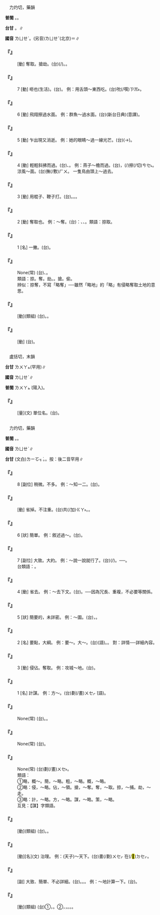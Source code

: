 
=={{ruby|掠|ㄌㄩㄝˋ}}==

　力灼切，藥韻

'''普閩''' {{ruby|(文)|ㄌㄧㆦㆶ ͘}}。{{ruby|(白)|ㄌㄧㄚㆷ ͘}}。

'''台甘''' {{ruby|(文)|ㄌㄧㆦㆶ ͘}}。{{ruby|(語)|ㄌㄧㄚㆷ ͘}}∥

'''國音''' <rt>ㄌㄩㄝˋ</rt>。(另音)<rt>ㄌㄩㄝˇ</rt>(北京)＝{{ruby|撂|ㄌㄩㄝˇ}}∥

    

==='''『{{ruby|掠|ㄌㄩㄝˋ}}{{ruby|取|ㄑㄩˇ}}』'''===
: [動] 奪取。搶劫。(台){{ruby|奪|ㄉㄨㄚㆵ ͘}}{{ruby|去|ㄎㄧ˪}}(/{{ruby|來|ㄌㄞˊ}})。{{ruby|搶|ㄑㄧㆫˋ}}{{ruby|/|ㄑㄧㆧˋ}}{{ruby|去|ㄎㄧ˪}}。
    

==='''『{{ruby|掠|ㄌㄩㄝˋ}}』'''===
:7  [動] 咂也(生活)。(台){{ruby|吮|ㄗㆭ˫}}{{ruby|也|ㄧㄚ˫}}。 例：用舌頭～東西吃。(台){{ruby|用|ㄧㄥ˫}}{{ruby|/|ㄧㆲ˫}}{{ruby|嘴|ㄘㄨㄧ˫}}{{ruby|舌|ㄐㄧㆷ ͘}}吮(/噀)<rt>ㄗㆭ˫</rt>{{ruby|物|ㄇㆭㆷ ͘}}{{ruby|/|ㄇㄧㆷ ͘}}{{ruby|起|·ㄎㄧˋ}}{{ruby|來|·ㄌㄞˊ}}{{ruby|食|ㄐㄧㄚㆷ ͘}}。
    

==='''『{{ruby|掠|ㄌㄩㄝˋ}}』'''===
:6  [動] 飛翔擦過水面。 例：群魚～過水面。(台){{ruby|一|ㄐㄧㆵ ͘}}{{ruby|群|ㄍㄨㄣ˫}}{{ruby|魚|ㄏㄨˊ}}{{ruby|/|ㄏㄧˊ}}{{ruby|趟|ㄑㆪˊ}}(新台日典){{ruby|過|ㄍㄨㆤ˪}}{{ruby|/|ㄍㆤ˪}}{{ruby|水|ㄗㄨㄧˋ}}{{ruby|面|ㆠㄧㄣ˫}}{{ruby|去|ㄎㄧ˪}}(意譯)。
    

==='''『{{ruby|掠|ㄌㄩㄝˋ}}』'''===
:5  [動] 乍出現又消逝。 例：她的眼睛～過一線光芒。(台){{ruby|伊|ㄧ}}{{ruby|丌|ㆤ}}{{ruby|目|ㆠㄚㆶ ͘}}{{ruby|珠|ㄗㄨ}}(→{{ruby|睭|ㄐㄧㄨ}}){{ruby|閃|ㄒㄧㆷ}}{{ruby|一|ㄐㄧㆵ ͘}}{{ruby|畷|ㄗㄨㄚ˫}}{{ruby|金|ㄍㄧㆬ}}{{ruby|光|ㄍㆭ}}。
    

==='''『{{ruby|掠|ㄌㄩㄝˋ}}』'''===
:4  [動] 輕輕斜拂而過。(台){{ruby|切|ㄘㄨㆤ˪}}、{{ruby|擦|ㄘㆤ˪}}。 例：燕子～檐而過。(台){{ruby|燕|ㆪ˪}}{{ruby|仔|ㄚ}}{{ruby|飛|ㄅㄨㆤ}}{{ruby|/|ㄅㆤ}}{{ruby|過|ㄍㄨㆤ˪}}{{ruby|/|ㄍㆤ˪}}{{ruby|簷|ㄋㄧˊ}}{{ruby|前|ㄐㆪˊ}}，{{ruby|險|ㄏㄧㆰˋ}}{{ruby|險|ㄏㄧㆰˋ}}{{ruby|著|ㄉㄧㄜㆷ}}(/{{ruby|都|ㄉㄜ˫}}){{ruby|去|ㄎㄧ˪}}擦(/切)<rt>ㄘㆤ˪</rt>{{ruby|著|ㄉㄧㄜㆷ}}。 涼風～面。(台){{ruby|涼|ㄌㄧㄤˊ}}{{ruby|風|ㄏㆲ}}{{ruby|/|ㄏㄨㄤ}}{{ruby|輕|ㄎㄧㄣ}}{{ruby|輕|ㄎㄧㄣ}}{{ruby|仔|ㄚ}}撫(/敷)<rt>ㄏㄨ</rt>{{ruby|面|ㆠㄧㄣ˫}}{{ruby|吹|ㄘㆤ}}{{ruby|/|ㄘㄨㆤ}}{{ruby|過|ㄍㆤ˪}}{{ruby|/|ㄍㄨㆤ˪}}{{ruby|去|ㄎㄧ˪}}。 一隻鳥由頭上～過去。
    

==='''『{{ruby|掠|ㄌㄩㄝˋ}}』'''===
:3  [動] 用棍子、鞭子打。(台){{ruby|<mark>&#xffe76;</mark>|ㆠㄨㆵ ͘}}。{{ruby|摃|ㄍㆲ˪}}。{{ruby|拂|ㄏㄨㆵ}}。
    

==='''『{{ruby|掠|ㄌㄩㄝˋ}}』'''===
:2  [動] 奪取也。 例：～奪。(台){{ruby|搶|ㄑㄧㆧˋ}}{{ruby|/|ㄑㄧㆫˋ}}：{{ruby|掠|ㄌㄧㄚㆷ ͘}}、{{ruby|奪|ㄉㄨㄚㆵ ͘}}、{{ruby|強|ㄍㄧㆲˊ}}{{ruby|搶|ㄑㄧㆧˋ}}{{ruby|/|ㄑㄧㆫˋ}}。類語：掠取。
    

==='''『{{ruby|掠|ㄌㄩㄝˋ}}』'''===
:1  [名] 一撇。(台){{ruby|寫|ㄒㄧㄚˋ}}{{ruby|字|ㆢㄧ˫}}{{ruby|/|ㄌㄧ˫}}{{ruby|長|ㄉㆭˊ}}{{ruby|長|ㄉㆭˊ}}{{ruby|丌|ㆤ}}{{ruby|一|ㄐㄧㆵ ͘}}{{ruby|撇|ㄆㄧㄚㆵ}}。
    

==='''『{{ruby|掠|ㄌㄩㄝˋ}}{{ruby|人|ㄖㄣˊ}}{{ruby|之|ㄓ}}{{ruby|美|ㄇㄟˇ}}』'''===
: None(常) (台){{ruby|將|ㄐㄧㆲ}}{{ruby|別|ㄅㄚㆵ ͘}}{{ruby|人|ㄌㄤˊ}}{{ruby|丌|ㆤ}}{{ruby|美|ㆠㄧˋ}}{{ruby|點|ㄉㄧㆰˋ}}、{{ruby|好|ㄏㄜˋ}}{{ruby|處|ㄘㄨ˪}}{{ruby|功|ㄍㆲ}}{{ruby|績|ㄐㄧㆤㆶ}}{{ruby|提|ㄊㆤㆷ ͘}}{{ruby|來|ㄌㄞˊ}}{{ruby|做|ㄗㄨㆤ˪}}{{ruby|/|ㄗㄜ˪}}{{ruby|家|ㄍㄚ}}{{ruby|己|ㄉㄧ˫}}{{ruby|/|ㄍㄧ˫}}{{ruby|丌|ㆤ}}。
:類語：掠。奪。劫。{{ruby|剽|ㄆㄧㄠˋ}}。搶。偷。
:
:辨似：掠奪，不寫「略奪」──雖然「略地」的「略」有侵略奪取土地的意思。
:
    

==='''『{{ruby|拷|ㄎㄠˇ}}{{ruby|掠|ㄌㄩㄝˋ}}』'''===
: [動](類組) (台){{ruby|用|ㄧㄥ˫}}{{ruby|/|ㄧㆲ˫}}{{ruby|刑|ㄏㄧㄥˊ}}{{ruby|具|ㄍㄨ˫}}{{ruby|拍|ㄆㄚㆷ}}。{{ruby|拷|ㄎㄜˋ}}{{ruby|打|ㄉㆩˋ}}。
    

==='''『{{ruby|劫|ㄐㄧㄝˊ}}{{ruby|掠|ㄌㄩㄝˋ}}』'''===
: [動] (台){{ruby|搶|ㄑㄧㆫˋ}}{{ruby|/|ㄑㄧㆧˋ}}{{ruby|劫|ㄍㄧㄚㆴ}}。
    

=={{ruby|鋝|ㄌㄩㄝˋ}}==

　盧括切，末韻

'''台甘''' <rt>ㄌㄨㄚㆵ</rt>(罕用)∥

'''國音''' <rt>ㄌㄩㄝˋ</rt>∥

'''普閩''' <rt>ㄌㄨㄚㆵ ͘</rt>(陽入)。

    

==='''『{{ruby|鋝|ㄌㄩㄝˋ}}』'''===
: [量](文) 單位名。(台){{ruby|大|ㄉㄞ˫}}{{ruby|約|ㄧㆦㆶ}}{{ruby|六|ㄌㄚㆶ ͘}}{{ruby|兩|ㄋㄧㄨˋ}}{{ruby|/|ㄋㄧㆦˋ}}{{ruby|重|ㄉㄤ˫}}。
    

=={{ruby|略|ㄌㄩㄝˋ}}==

　力灼切，藥韻

'''普閩''' {{ruby|(文)|ㄌㄧㆦㆶ ͘}}。{{ruby|(白)|ㄌㄧㄜㆷ ͘}}。

'''國音''' <rt>ㄌㄩㄝˋ</rt>∥

'''台甘''' (文白)<rt>ㄌㄧㆦㆶ ͘</rt>。{{ruby|(語)|ㄌㄧㄜㆷ ͘}}{{ruby|/|ㄌㄧㄨㆷ ͘}}{{ruby|、|ㄌㄧㄚㆷ ͘}}。按：後二音罕用∥

    

==='''『{{ruby|略|ㄌㄩㄝˋ}}』'''===
:8  [副位] 稍微。不多。 例：～知一二。(台){{ruby|少|ㄒㄧㄜˋ}}{{ruby|許|ㄎㄨㄚˋ}}{{ruby|知|ㄗㄞ}}{{ruby|影|ㄧㆩˋ}}{{ruby|一|ㄐㄧㆵ ͘}}{{ruby|半|ㄅㄨㆩ˪}}{{ruby|項|ㄏㄤ˫}}。
    

==='''『{{ruby|忽|ㄏㄨ}}{{ruby|略|ㄌㄩㄝˋ}}』'''===
: [動] 省掉。不注重。(台){{ruby|無|ㆠㄜˊ}}共(/加)<rt>ㄍㄚ˫</rt>{{ruby|重|ㄉㄧㆲ˫}}{{ruby|視|ㄒㄧ˫}}。{{ruby|看|ㄎㄨㆩ˪}}{{ruby|無|ㆠㄜˊ}}{{ruby|重|ㄉㄤ˫}}。
    

==='''『{{ruby|略|ㄌㄩㄝˋ}}』'''===
:6  [狀] 簡單。 例：敘述過～。(台){{ruby|文|ㆠㄨㄣˊ}}{{ruby|字|ㆢㄧ˫}}{{ruby|/|ㄌㄧ˫}}{{ruby|上|ㄒㄧㆲ˫}}{{ruby|講|ㄍㆲˋ}}{{ruby|→|ㄍㆲ}}{{ruby|了|ㄌㄧㄠˋ}}{{ruby|傷|ㄒㄧㆧ}}{{ruby|/|ㄒㄧㆫ}}{{ruby|過|ㄍㄨㆤ˪}}{{ruby|/|ㄍㆤ˪}}{{ruby|簡|ㄍㄢˋ}}{{ruby|單|ㄉㄢ}}。
    

==='''『{{ruby|略|ㄌㄩㄝˋ}}』'''===
:7  [副位] 大致。大約。 例：～說一說就行了。(台){{ruby|約|ㄧㆦㆶ}}{{ruby|略|ㄌㄧㆦㆶ ͘}}{{ruby|仔|ㄚ}}{{ruby|講|ㄍㆲˋ}}{{ruby|→|ㄍㆲ}}{{ruby|一|ㄐㄧㆵ ͘}}{{ruby|下|·ㆤ˫}}{{ruby|著|ㄉㄧㄜㆷ}}(/{{ruby|都|ㄉㄜ˫}}){{ruby|會|ㄨㆤ˫}}{{ruby|/|ㆤ˫}}{{ruby|用|ㄧㆲ˫}}{{ruby|/|ㄧㄥ˫}}{{ruby|得|ㄉㄧㆵ ͘}}。──{{ruby|免|ㆠㄧㄢˋ}}{{ruby|詳|ㄒㄧㆲˊ}}{{ruby|細|ㄙㆤ˪}}。
:台類語：{{ruby|略|ㄌㄧㄜㆷ ͘}}{{ruby|略|ㄌㄧㄜㆷ ͘}}{{ruby|仔|ㄚ}}。
:
    

==='''『{{ruby|略|ㄌㄩㄝˋ}}』'''===
:4  [動] 省去。 例：～去下文。(台){{ruby|刪|ㄙㄢ}}{{ruby|去|ㄎㄧ˪}}{{ruby|下|ㆤ˫}}{{ruby|面|ㆠㄧㄣ˫}}{{ruby|丌|ㆤ}}{{ruby|文|ㆠㄨㄣˊ}}{{ruby|字|ㆢㄧ˫}}{{ruby|/|ㄌㄧ˫}}。──因為冗長、重複，不必要等關係。
    

==='''『{{ruby|略|ㄌㄩㄝˋ}}』'''===
:5  [狀] 簡要的，未詳密。 例：～圖。(台){{ruby|未|ㆠㆤ˫}}{{ruby|/|ㆠㄨㆤ˫}}{{ruby|真|ㄐㄧㄣ}}{{ruby|詳|ㄒㄧㆲˊ}}{{ruby|細|ㄙㄨㆤ˪}}{{ruby|/|ㄙㆤ˪}}，{{ruby|注|ㄗㄨ˪}}{{ruby|重|ㄉㄧㆲ˫}}{{ruby|要|ㄧㄠ˪}}{{ruby|點|ㄉㄧㆰˋ}}{{ruby|丌|ㆤ}}{{ruby|地|ㄉㄨㆤ˫}}{{ruby|/|ㄉㆤ˫}}{{ruby|圖|ㄉㆦˊ}}。
    

==='''『{{ruby|略|ㄌㄩㄝˋ}}』'''===
:2  [名] 要點，大綱。 例：要～。大～。(台){{ruby|大|ㄉㄞ˫}}{{ruby|略|ㄌㄧㆦㆶ ͘}}(語)。{{ruby|大|ㄉㄞ˫}}{{ruby|概|ㄎㄞ˪}}。 對：詳情──詳細內容。
    

==='''『{{ruby|略|ㄌㄩㄝˋ}}』'''===
:3  [動] 侵佔。奪取。 例：攻城～地。(台){{ruby|攻|ㄍㆲ}}{{ruby|陷|ㄏㆰ˫}}{{ruby|城|ㄒㄧㆩˊ}}{{ruby|池|ㄉㄧˊ}}{{ruby|占|ㄐㄧㆰ˪}}{{ruby|領|ㄋㄧㄚˋ}}{{ruby|/|ㄌㄧㄥˋ}}{{ruby|土|ㄊㆦˋ}}{{ruby|地|ㄉㄨㆤ˫}}{{ruby|/|ㄉㆤ˫}}。
    

==='''『{{ruby|略|ㄌㄩㄝˋ}}』'''===
:1  [名] 計謀。 例：方～。(台){{ruby|計|ㄍㆤ˪}}劃(/畫)<rt>ㄨㆤㆷ ͘</rt>(語)。
    

==='''『{{ruby|略|ㄌㄩㄝˋ}}{{ruby|述|ㄕㄨˋ}}{{ruby|大|ㄉㄚˋ}}{{ruby|意|ㄧˋ}}』'''===
: None(常) (台){{ruby|簡|ㄍㄢˋ}}{{ruby|略|ㄌㄧㄚㆶ ͘}}{{ruby|敘|ㄒㄧ˫}}{{ruby|述|ㄙㄨㆵ ͘}}{{ruby|一|ㄐㄧㆵ ͘}}{{ruby|個|ㆤˊ}}{{ruby|大|ㄉㄞ˫}}{{ruby|概|ㄎㄞ˪}}{{ruby|丌|ㆤ}}{{ruby|意|ㄧ˪}}{{ruby|思|ㄙㄨ˪}}。{{ruby|大|ㄉㄞ˫}}{{ruby|哩|ㄌㄧ}}{{ruby|概|ㄎㄞ˪}}{{ruby|仔|ㄚ}}{{ruby|講|ㄍㆲˋ}}{{ruby|→|ㄍㆲ}}{{ruby|一|ㄐㄧㆵ ͘}}{{ruby|下|·ㆤ˫}}。
    

==='''『{{ruby|略|ㄌㄩㄝˋ}}{{ruby|勝|ㄕㄥˋ}}{{ruby|一|ㄧˋ}}{{ruby|籌|ㄔㄡˊ}}』'''===
: None(常) (台){{ruby|少|ㄒㄧㄜˋ}}{{ruby|許|ㄎㄨㄚˋ}}{{ruby|有|ㄨ˫}}{{ruby|較|ㄎㄚㆷ}}{{ruby|贏|ㄧㆩˊ}}{{ruby|一|ㄐㄧㆵ ͘}}{{ruby|屑|ㄙㄨㆵ}}{{ruby|仔|ㄚ}}。
    

==='''『{{ruby|雄|ㄒㄩㄥˊ}}{{ruby|才|ㄘㄞˊ}}{{ruby|大|ㄉㄚˋ}}{{ruby|略|ㄌㄩㄝˋ}}』'''===
: None(常) (台){{ruby|形|ㄏㄧㄥˊ}}{{ruby|容|ㄧㆲˊ}}{{ruby|一|ㄐㄧㆵ ͘}}{{ruby|個|ㆤˊ}}{{ruby|人|ㄌㄤˊ}}{{ruby|有|ㄨ˫}}{{ruby|傑|ㄍㄧㄚㆵ ͘}}{{ruby|出|ㄘㄨㆵ}}{{ruby|丌|ㆤ}}{{ruby|才|ㄗㄞˊ}}{{ruby|能|ㄌㄧㄥˊ}}{{ruby|及|ㄍㄚㆴ ͘}}{{ruby|遠|ㄨㄢˋ}}{{ruby|大|ㄉㄞ˫}}{{ruby|丌|ㆤ}}{{ruby|計|ㄍㆤ˪}}劃(/畫)<rt>ㄨㆤ˫</rt>{{ruby|/|ㄧㆤㆶ ͘}}。
:類語：
:
:①略，概～。簡，～略。粗，～略。概，～略。
:
:②略：侵，～略。佔，～領。搶，～奪。奪，～取。掠，～捕。劫，～走。
:
:③略：計，～略。方，～略。謀，～略。策，～略。
:
:互見：【謀】字類語。
:
    

==='''『{{ruby|侵|ㄑㄧㄣ}}{{ruby|略|ㄌㄩㄝˋ}}』'''===
: [動](類組) (台){{ruby|侵|ㄑㄧㆬ}}{{ruby|略|ㄌㄧㆦㆶ ͘}}。{{ruby|硬|ㄫㄧ˫}}{{ruby|/|ㄫㆤ˫}}{{ruby|強|ㄍㄧㆲˊ}}{{ruby|→|ㄍㄧㆲ˫}}{{ruby|進|ㄐㄧㄣ˪}}{{ruby|入|ㆢㄧㆴ ͘}}{{ruby|/|ㄌㄧㆴ ͘}}{{ruby|別|ㄅㄚㆵ ͘}}{{ruby|人|ㄌㄤˊ}}{{ruby|丌|ㆤ}}{{ruby|國|ㄍㆦㆶ}}{{ruby|家|ㄍㄚ}}{{ruby|佔|ㄐㄧㆰ˪}}{{ruby|人|ㄌㄤˊ}}{{ruby|丌|ㆤ}}{{ruby|土|ㄊㆦˋ}}{{ruby|地|ㄉㄨㆤ˫}}{{ruby|/|ㄉㆤ˫}}。
    

==='''『{{ruby|經|ㄐㄧㄥ}}{{ruby|略|ㄌㄩㄝˋ}}』'''===
: [動][名](文) 治理。 例：(天子)～天下。(台){{ruby|有|ㄨ˫}}{{ruby|計|ㄍㆤ˪}}畫(/劃)<rt>ㄨㆤㆷ ͘</rt>在(/<mark>&#xf9549;</mark>)<rt>ㄉㆤㆷ</rt>{{ruby|統|ㄊㆲˋ}}{{ruby|治|ㄉㄧ˫}}{{ruby|一|ㄐㄧㆵ ͘}}{{ruby|個|ㆤˊ}}{{ruby|國|ㄍㆦㆶ}}{{ruby|家|ㄍㄚ}}。
    

==='''『{{ruby|粗|ㄘㄨ}}{{ruby|略|ㄌㄩㄝˋ}}』'''===
: [副] 大致、簡單、不必詳細。(台){{ruby|粗|ㄘㆦ}}{{ruby|略|ㄌㄧㆦㆶ ͘}}。{{ruby|大|ㄉㄞ˫}}{{ruby|約|ㄧㆦㆶ}}{{ruby|仔|ㄚ}}。{{ruby|大|ㄉㄞ˫}}{{ruby|哩|ㄌㄧ}}{{ruby|概|ㄎㄞ˪}}{{ruby|仔|ㄚ}}。 例：～地計算一下。(台){{ruby|大|ㄉㄞ˫}}{{ruby|概|ㄎㄞ˪}}{{ruby|仔|ㄚ}}{{ruby|算|ㄙㆭ˪}}{{ruby|一|ㄐㄧㆵ ͘}}{{ruby|下|·ㆤ˫}}。
    

==='''『{{ruby|省|ㄒㄧㄥˇ}}{{ruby|略|ㄌㄩㄝˋ}}』'''===
: [動](類組) (台)①{{ruby|免|ㆠㄧㄢˋ}}{{ruby|掉|ㄉㄧㄠ˫}}，{{ruby|除|ㄉㄧˊ}}{{ruby|/|ㄉㄨˊ}}{{ruby|去|ㄎㄧ˪}}{{ruby|不|ㄅㄨㆵ}}{{ruby|必|ㄅㄧㆵ}}{{ruby|要|ㄧㄠ˪}}{{ruby|丌|ㆤ}}{{ruby|手|ㄑㄧㄨˋ}}{{ruby|續|ㄒㄧㆦㆶ ͘}}。②{{ruby|刪|ㄙㄢ}}{{ruby|掉|ㄉㄧㄠ˫}}{{ruby|可|ㄎㄜˋ}}{{ruby|有|ㄨ˫}}{{ruby|可|ㄎㄜˋ}}{{ruby|無|ㆠㄜˊ}}{{ruby|丌|ㆤ}}{{ruby|字|ㆢㄧ˫}}{{ruby|/|ㄌㄧ˫}}{{ruby|句|ㄍㄨ˪}}，{{ruby|或|ㄧㄚㆷ ͘}}{{ruby|是|ㄒㄧ˫}}{{ruby|不|ㄅㄨㆵ}}{{ruby|必|ㄅㄧㆵ}}{{ruby|重|ㄉㄧㆲ˫}}{{ruby|複|ㄏㆦㆶ}}{{ruby|丌|ㆤ}}{{ruby|主|ㄗㄨˋ}}{{ruby|語|ㆣㄨˋ}}{{ruby|/|ㆣㄧˋ}}，{{ruby|默|ㆠㄧㆤㆶ ͘}}{{ruby|契|ㄎㄧ˪}}{{ruby|丌|ㆤ}}{{ruby|事|ㄙㄨ˫}}{{ruby|實|ㄒㄧㆵ ͘}}。{{ruby|省|ㄒㄧㄥˋ}}{{ruby|略|ㄌㄧㆦㆶ ͘}}。{{ruby|省|ㄒㄧㄥˋ}}{{ruby|去|ㄎㄧ˪}}。
    
